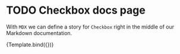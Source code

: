 
<Meta title="MDX/Checkbox" component={Checkbox} />

# TODO Checkbox docs page

With `MDX` we can define a story for `Checkbox` right in the middle of our
Markdown documentation.


<Canvas>
    <Story name="Checked" args={{
        isSelected: true
    }}>
        {Template.bind({})}
    </Story>
</Canvas>
